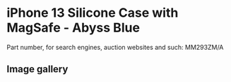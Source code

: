 # iPhone 13 Silicone Case with MagSafe - Abyss Blue

Part number, for search engines, auction websites and such: MM293ZM/A

## Image gallery

<div style={{ width: "768px" }}>
  <GalleryComponent
    images={[
      {
        original: "/everysource/MM293",
        thumbnail: "/everypreview/MM293",
      },
      {
        original: "/everysource/MM293_AV1",
        thumbnail: "/everypreview/MM293_AV1",
      },
      {
        original: "/everysource/MM293_AV2",
        thumbnail: "/everypreview/MM293_AV2",
      },
      {
        original: "/everysource/MM293_AV3",
        thumbnail: "/everypreview/MM293_AV3",
      },
      {
        original: "/everysource/MM293_AV4",
        thumbnail: "/everypreview/MM293_AV4",
      },
      {
        original: "/everysource/MM293_AV5",
        thumbnail: "/everypreview/MM293_AV5",
      },
      {
        original: "/everysource/MM293_AV6",
        thumbnail: "/everypreview/MM293_AV6",
      },
      {
        original: "/everysource/MM293_AV7",
        thumbnail: "/everypreview/MM293_AV7",
      }
    ]}
  />
</div>
